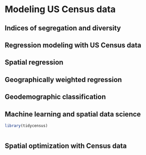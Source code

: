 # Modeling US Census data



## Indices of segregation and diversity



## Regression modeling with US Census data



## Spatial regression



## Geographically weighted regression



## Geodemographic classification



## Machine learning and spatial data science

```r

library(tidycensus)



```


## Spatial optimization with Census data